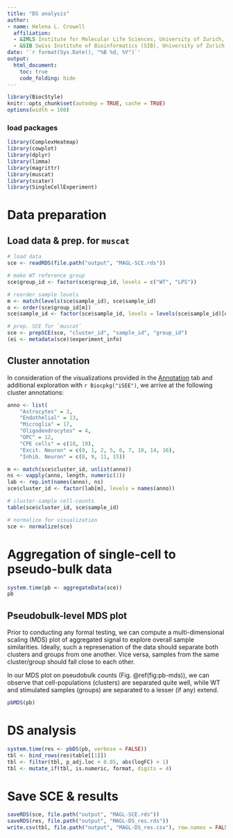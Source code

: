 ```yaml
---
title: "DS analysis"
author: 
- name: Helena L. Crowell
  affiliation: 
  - &IMLS Institute for Molecular Life Sciences, University of Zurich, Switzerland
  - &SIB Swiss Institute of Bioinformatics (SIB), University of Zurich, Switzerland
date: '`r format(Sys.Date(), "%B %d, %Y")`'
output:
  html_document:
    toc: true
    code_folding: hide
---
```


```r
library(BiocStyle)
knitr::opts_chunk$set(autodep = TRUE, cache = TRUE)
options(width = 100)
```

### load packages
```r
library(ComplexHeatmap)
library(cowplot)
library(dplyr)
library(limma)
library(magrittr)
library(muscat)
library(scater)
library(SingleCellExperiment)
```

# Data preparation

## Load data & prep. for `muscat`

```r
# load data
sce <- readRDS(file.path("output", "MAGL-SCE.rds"))

# make WT reference group
sce$group_id <- factor(sce$group_id, levels = c("WT", "LPS"))

# reorder sample levels
m <- match(levels(sce$sample_id), sce$sample_id)
o <- order(sce$group_id[m])
sce$sample_id <- factor(sce$sample_id, levels = levels(sce$sample_id)[o])

# prep. SCE for `muscat`
sce <- prepSCE(sce, "cluster_id", "sample_id", "group_id")
(ei <- metadata(sce)$experiment_info)
```

## Cluster annotation

In consideration of the visualizations provided in the [Annotation](docs/2-annotation.html) tab and additional exploration with `r Biocpkg("iSEE")`, we arrive at the following cluster annotations: 

```r
anno <- list(
    "Astrocytes" = 3,
    "Endothelial" = 13,
    "Microglia" = 17,
    "Oligodendrocytes" = 4,
    "OPC" = 12,
    "CPE cells" = c(18, 19),
    "Excit. Neuron" = c(0, 1, 2, 5, 6, 7, 10, 14, 16),
    "Inhib. Neuron" = c(8, 9, 11, 15))

m <- match(sce$cluster_id, unlist(anno))
ns <- vapply(anno, length, numeric(1))
lab <- rep.int(names(anno), ns)
sce$cluster_id <- factor(lab[m], levels = names(anno))

# cluster-sample cell-counts
table(sce$cluster_id, sce$sample_id)

# normalize for visualization
sce <- normalize(sce)
```

# Aggregation of single-cell to pseudo-bulk data

```r
system.time(pb <- aggregateData(sce))
pb
```

## Pseudobulk-level MDS plot

Prior to conducting any formal testing, we can compute a multi-dimensional scaling (MDS) plot of aggregated signal to explore overall sample similarities. Ideally, such a represenation of the data should separate both clusters and groups from one another. Vice versa, samples from the same cluster/group should fall close to each other.

In our MDS plot on pseudobulk counts (Fig. \@ref(fig:pb-mds)), we can observe that cell-populations (clusters) are separated quite well, while WT and stimulated samples (groups) are separated to a lesser (if any) extend.

```r
pbMDS(pb)
```

# DS analysis

```r
system.time(res <- pbDS(pb, verbose = FALSE))
tbl <- bind_rows(res$table[[1]])
tbl <- filter(tbl, p_adj.loc < 0.05, abs(logFC) > 1)
tbl <- mutate_if(tbl, is.numeric, format, digits = 4)
```

# Save SCE & results

```r
saveRDS(sce, file.path("output", "MAGL-SCE.rds"))
saveRDS(res, file.path("output", "MAGL-DS_res.rds"))
write.csv(tbl, file.path("output", "MAGL-DS_res.csv"), row.names = FALSE)
```